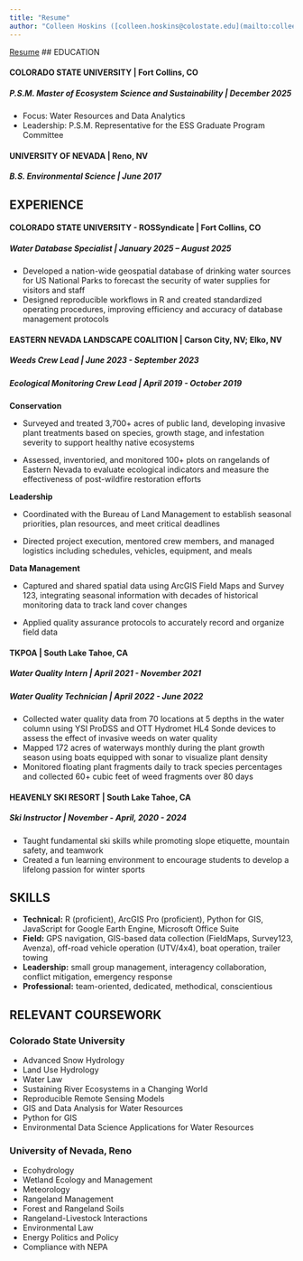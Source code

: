 ```yaml
---
title: "Resume"
author: "Colleen Hoskins ([colleen.hoskins@colostate.edu](mailto:colleen.hoskins@colostate.edu))"
---
```

[Resume](media/Resume%20(PDF).pdf){.btn new-tab=true}
## EDUCATION

#### COLORADO STATE UNIVERSITY \| Fort Collins, CO

##### P.S.M. Master of Ecosystem Science and Sustainability \| *December 2025*

-   Focus: Water Resources and Data Analytics
-   Leadership: P.S.M. Representative for the ESS Graduate Program Committee

#### UNIVERSITY OF NEVADA \| Reno, NV

##### B.S. Environmental Science \| *June 2017*

## EXPERIENCE

#### COLORADO STATE UNIVERSITY - ROSSyndicate \| Fort Collins, CO

##### Water Database Specialist \| *January 2025 – August 2025*

-   Developed a nation-wide geospatial database of drinking water sources for US National Parks to forecast the security of water supplies for visitors and staff
-   Designed reproducible workflows in R and created standardized operating procedures, improving efficiency and accuracy of database management protocols

#### EASTERN NEVADA LANDSCAPE COALITION \| Carson City, NV; Elko, NV

##### Weeds Crew Lead \| *June 2023 - September 2023*

##### Ecological Monitoring Crew Lead \| *April 2019 - October 2019*

**Conservation**

-   Surveyed and treated 3,700+ acres of public land, developing invasive plant treatments based on species, growth stage, and infestation severity to support healthy native ecosystems

-   Assessed, inventoried, and monitored 100+ plots on rangelands of Eastern Nevada to evaluate ecological indicators and measure the effectiveness of post-wildfire restoration efforts

**Leadership**

-   Coordinated with the Bureau of Land Management to establish seasonal priorities, plan resources, and meet critical deadlines

-   Directed project execution, mentored crew members, and managed logistics including schedules, vehicles, equipment, and meals

**Data Management**

-   Captured and shared spatial data using ArcGIS Field Maps and Survey 123, integrating seasonal information with decades of historical monitoring data to track land cover changes

-   Applied quality assurance protocols to accurately record and organize field data

#### TKPOA \| South Lake Tahoe, CA

##### Water Quality Intern \| *April 2021 - November 2021*

##### Water Quality Technician \| *April 2022 - June 2022*

-   Collected water quality data from 70 locations at 5 depths in the water column using YSI ProDSS and OTT Hydromet HL4 Sonde devices to assess the effect of invasive weeds on water quality
-   Mapped 172 acres of waterways monthly during the plant growth season using boats equipped with sonar to visualize plant density
-   Monitored floating plant fragments daily to track species percentages and collected 60+ cubic feet of weed fragments over 80 days

#### HEAVENLY SKI RESORT \| South Lake Tahoe, CA

##### Ski Instructor \| *November - April, 2020 - 2024*

-   Taught fundamental ski skills while promoting slope etiquette, mountain safety, and teamwork
-   Created a fun learning environment to encourage students to develop a lifelong passion for winter sports

## SKILLS

-   **Technical:** R (proficient), ArcGIS Pro (proficient), Python for GIS, JavaScript for Google Earth Engine, Microsoft Office Suite
-   **Field:** GPS navigation, GIS-based data collection (FieldMaps, Survey123, Avenza), off-road vehicle operation (UTV/4x4), boat operation, trailer towing
-   **Leadership:** small group management, interagency collaboration, conflict mitigation, emergency response
-   **Professional:** team-oriented, dedicated, methodical, conscientious

## RELEVANT COURSEWORK

### Colorado State University

-   Advanced Snow Hydrology
-   Land Use Hydrology
-   Water Law
-   Sustaining River Ecosystems in a Changing World
-   Reproducible Remote Sensing Models
-   GIS and Data Analysis for Water Resources
-   Python for GIS
-   Environmental Data Science Applications for Water Resources

### University of Nevada, Reno

-   Ecohydrology
-   Wetland Ecology and Management
-   Meteorology
-   Rangeland Management
-   Forest and Rangeland Soils
-   Rangeland-Livestock Interactions
-   Environmental Law
-   Energy Politics and Policy
-   Compliance with NEPA

